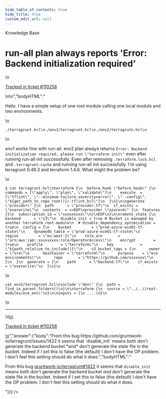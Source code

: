 ```yaml
---
hide_table_of_contents: true
hide_title: true
custom_edit_url: null
---
```



<head>
  <link rel="canonical" href="https://github.com/gruntwork-io/knowledge-base/discussions/739" />
</head>

<CenterLayout>
<span className="searchCategory">Knowledge Base</span>
<h1>run-all plan always reports &apos;Error: Backend initialization required&apos;</h1>
<GitHub discussion={{"id":"D_kwDOF8slf84AUOco","number":739,"author":{"login":"neilhwatson"},"title":"run-all plan always reports 'Error: Backend initialization required'","body":"\nHello. I have a simple setup of one root module calling one local module and two environments.\r\n\r\n```\r\n./terragrunt.hcl\r\n./env1/terragrunt.hcl\r\n./env2/terragrutn.hcl\r\n```\r\n\r\nenv1 works fine with run-all. env2 plan always returns `Error: Backend initialization required, please run \"terraform init\"` even after running run-all init successfully. Even after removing `.terraform.lock.hcl` and `.terragrunt-cache` and running run-all init successfully. I'm using terragrunt 0.46.3 and terraform 1.4.6. What might the problem be?\r\n\r\n```\r\n$ cat terragrunt.hcl\r\nterraform {\r\n  before_hook \"before_hook\" {\r\n    commands = [\"apply\", \"plan\", \"validate\"]\r\n    execute  = [\"tflint\", \"--minimum-failure-severity=error\", \"--config\", \"${get_path_to_repo_root()}/.tflint.hcl\"]\r\n  }\r\n}\r\n\r\ngenerate \"provider\" {\r\n  path      = \"provider.tf\"\r\n  if_exists = \"overwrite\"\r\n  contents  = <<EOF\r\nprovider \"azurerm\" {\r\n  features {}\r\n  subscription_id = \"xxxxxxxxx\"\r\n}\r\nEOF\r\n}\r\n\r\nremote_state {\r\n  backend      = \"s3\"\r\n  disable_init = true # Bucket is managed by another terraform root-module\r\n  # disable_dependency_optimization = true\r\n  config = {\r\n    bucket         = \"prod-azure-ece01-tf-state\"\r\n    dynamodb_table = \"prod-azure-ece01-tf-state\"\r\n    region         = \"eu-west-1\"\r\n    role_arn       = \"arn:aws:iam::xxxxxxxxx:role/OperatorAccess\"\r\n    encrypt        = true\r\n    profile        = \"terraform\"\r\n    key            = \"${path_relative_to_include()}\"\r\n    s3_bucket_tags = {\r\n      owner      = \"sre\"\r\n      maintainer = \"terraform\"\r\n      purpose    = \"ece environments\"\r\n      repo       = \"https://github.com/xxxxxxx\"\r\n    }\r\n  }\r\n  generate = {\r\n    path      = \"backend.tf\"\r\n    if_exists = \"overwrite\"\r\n  }\r\n}\r\n```\r\n\r\n```\r\ncat env2/terragrunt.hcl\r\ninclude \"dev\" {\r\n  path = find_in_parent_folders()\r\n}\r\n\r\nterraform {\r\n  source = \"../..//root-modules/ece_env\"\r\n}\r\n\r\ninputs = {\r\n ....\r\n}\r\n```\n\n---\n\n<ins datetime=\"2023-06-15T13:53:02Z\">\n  <p><a href=\"https://support.gruntwork.io/hc/requests/110258\">Tracked in ticket #110258</a></p>\n</ins>\n","bodyHTML":"<p dir=\"auto\">Hello. I have a simple setup of one root module calling one local module and two environments.</p>\n<div class=\"snippet-clipboard-content notranslate position-relative overflow-auto\" data-snippet-clipboard-copy-content=\"./terragrunt.hcl\n./env1/terragrunt.hcl\n./env2/terragrutn.hcl\"><pre class=\"notranslate\"><code class=\"notranslate\">./terragrunt.hcl\n./env1/terragrunt.hcl\n./env2/terragrutn.hcl\n</code></pre></div>\n<p dir=\"auto\">env1 works fine with run-all. env2 plan always returns <code class=\"notranslate\">Error: Backend initialization required, please run \"terraform init\"</code> even after running run-all init successfully. Even after removing <code class=\"notranslate\">.terraform.lock.hcl</code> and <code class=\"notranslate\">.terragrunt-cache</code> and running run-all init successfully. I'm using terragrunt 0.46.3 and terraform 1.4.6. What might the problem be?</p>\n<div class=\"snippet-clipboard-content notranslate position-relative overflow-auto\" data-snippet-clipboard-copy-content=\"$ cat terragrunt.hcl\nterraform {\n  before_hook &quot;before_hook&quot; {\n    commands = [&quot;apply&quot;, &quot;plan&quot;, &quot;validate&quot;]\n    execute  = [&quot;tflint&quot;, &quot;--minimum-failure-severity=error&quot;, &quot;--config&quot;, &quot;${get_path_to_repo_root()}/.tflint.hcl&quot;]\n  }\n}\n\ngenerate &quot;provider&quot; {\n  path      = &quot;provider.tf&quot;\n  if_exists = &quot;overwrite&quot;\n  contents  = &lt;&lt;EOF\nprovider &quot;azurerm&quot; {\n  features {}\n  subscription_id = &quot;xxxxxxxxx&quot;\n}\nEOF\n}\n\nremote_state {\n  backend      = &quot;s3&quot;\n  disable_init = true # Bucket is managed by another terraform root-module\n  # disable_dependency_optimization = true\n  config = {\n    bucket         = &quot;prod-azure-ece01-tf-state&quot;\n    dynamodb_table = &quot;prod-azure-ece01-tf-state&quot;\n    region         = &quot;eu-west-1&quot;\n    role_arn       = &quot;arn:aws:iam::xxxxxxxxx:role/OperatorAccess&quot;\n    encrypt        = true\n    profile        = &quot;terraform&quot;\n    key            = &quot;${path_relative_to_include()}&quot;\n    s3_bucket_tags = {\n      owner      = &quot;sre&quot;\n      maintainer = &quot;terraform&quot;\n      purpose    = &quot;ece environments&quot;\n      repo       = &quot;https://github.com/xxxxxxx&quot;\n    }\n  }\n  generate = {\n    path      = &quot;backend.tf&quot;\n    if_exists = &quot;overwrite&quot;\n  }\n}\"><pre class=\"notranslate\"><code class=\"notranslate\">$ cat terragrunt.hcl\nterraform {\n  before_hook \"before_hook\" {\n    commands = [\"apply\", \"plan\", \"validate\"]\n    execute  = [\"tflint\", \"--minimum-failure-severity=error\", \"--config\", \"${get_path_to_repo_root()}/.tflint.hcl\"]\n  }\n}\n\ngenerate \"provider\" {\n  path      = \"provider.tf\"\n  if_exists = \"overwrite\"\n  contents  = &lt;&lt;EOF\nprovider \"azurerm\" {\n  features {}\n  subscription_id = \"xxxxxxxxx\"\n}\nEOF\n}\n\nremote_state {\n  backend      = \"s3\"\n  disable_init = true # Bucket is managed by another terraform root-module\n  # disable_dependency_optimization = true\n  config = {\n    bucket         = \"prod-azure-ece01-tf-state\"\n    dynamodb_table = \"prod-azure-ece01-tf-state\"\n    region         = \"eu-west-1\"\n    role_arn       = \"arn:aws:iam::xxxxxxxxx:role/OperatorAccess\"\n    encrypt        = true\n    profile        = \"terraform\"\n    key            = \"${path_relative_to_include()}\"\n    s3_bucket_tags = {\n      owner      = \"sre\"\n      maintainer = \"terraform\"\n      purpose    = \"ece environments\"\n      repo       = \"https://github.com/xxxxxxx\"\n    }\n  }\n  generate = {\n    path      = \"backend.tf\"\n    if_exists = \"overwrite\"\n  }\n}\n</code></pre></div>\n<div class=\"snippet-clipboard-content notranslate position-relative overflow-auto\" data-snippet-clipboard-copy-content=\"cat env2/terragrunt.hcl\ninclude &quot;dev&quot; {\n  path = find_in_parent_folders()\n}\n\nterraform {\n  source = &quot;../..//root-modules/ece_env&quot;\n}\n\ninputs = {\n ....\n}\"><pre class=\"notranslate\"><code class=\"notranslate\">cat env2/terragrunt.hcl\ninclude \"dev\" {\n  path = find_in_parent_folders()\n}\n\nterraform {\n  source = \"../..//root-modules/ece_env\"\n}\n\ninputs = {\n ....\n}\n</code></pre></div>\n<hr>\n<ins datetime=\"2023-06-15T13:53:02Z\">\n  <p dir=\"auto\"><a href=\"https://support.gruntwork.io/hc/requests/110258\" rel=\"nofollow\">Tracked in ticket #110258</a></p>\n</ins>","answer":{"body":"From this bug https://github.com/gruntwork-io/terragrunt/issues/1422 it seems that `disable_init` means both don't generate the backend bucket *and* don't generate the state file in the bucket. Indeed if I set this to false (the default) I don't have the OP problem. I don't feel this setting should do what it does.","bodyHTML":"<p dir=\"auto\">From this bug <a class=\"issue-link js-issue-link\" data-error-text=\"Failed to load title\" data-id=\"741081782\" data-permission-text=\"Title is private\" data-url=\"https://github.com/gruntwork-io/terragrunt/issues/1422\" data-hovercard-type=\"issue\" data-hovercard-url=\"/gruntwork-io/terragrunt/issues/1422/hovercard\" href=\"https://github.com/gruntwork-io/terragrunt/issues/1422\">gruntwork-io/terragrunt#1422</a> it seems that <code class=\"notranslate\">disable_init</code> means both don't generate the backend bucket <em>and</em> don't generate the state file in the bucket. Indeed if I set this to false (the default) I don't have the OP problem. I don't feel this setting should do what it does.</p>"}}} />

</CenterLayout>
  

<!-- ##DOCS-SOURCER-START
{
  "sourcePlugin": "github-discussions",
  "hash": "824ea273503adb4748551d483ab62599"
}
##DOCS-SOURCER-END -->
